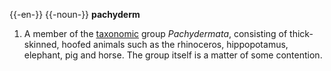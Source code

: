 {{-en-}}
{{-noun-}}
'''pachyderm'''
# A member of the [[taxonomy|taxonomic]] group ''Pachydermata'', consisting of thick-skinned, hoofed animals such as the rhinoceros, hippopotamus, elephant, pig and horse.  The group itself is a matter of some contention.